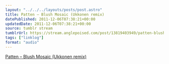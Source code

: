 ```yaml
---
layout: "../../../layouts/posts/post.astro"
title: Patten – Blush Mosaic (Ukkonen remix)
datePublished: 2011-12-06T07:38:21+00:00
updatedDate: 2011-12-06T07:38:21+00:00
source: tumblr stream
tumblrUrl: https://stream.anglepoised.com/post/13819403949/patten-blush-mosaic-ukkonen-remix
tags: ["linklog"]
format: "audio"
---
```


[Patten &#8211; Blush Mosaic (Ukkonen remix)][1]

[1]: http://soundcloud.com/patttten/blush-mosaic-ukkonen-remix
